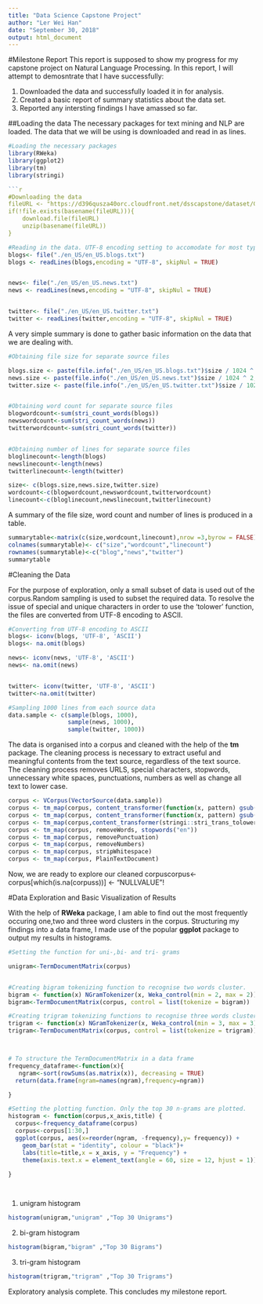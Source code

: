 ---
title: "Data Science Capstone Project"
author: "Ler Wei Han"
date: "September 30, 2018"
output: html_document
---

#Milestone Report
This report is supposed to show my progress for my capstone project on Natural Language Processing. In this report, I will attempt to demosntrate that I have successfully:

1. Downloaded the data and successfully loaded it in for analysis.
2. Created a basic report of summary statistics about the data set.
3. Reported any intersting findings I have amassed so far.


##Loading the data
The necessary packages for text mining and NLP are loaded. The data that we will be using is downloaded and read in as lines.
```{r, warning=FALSE,message=FALSE}
#Loading the necessary packages
library(RWeka)
library(ggplot2)
library(tm)
library(stringi)

```{r, warning=FALSE,message=FALSE,eval=FALSE}
#Downloading the data
fileURL <- "https://d396qusza40orc.cloudfront.net/dsscapstone/dataset/Coursera-SwiftKey.zip"
if(!file.exists(basename(fileURL))){
    download.file(fileURL)
    unzip(basename(fileURL))
}

```
```{r, warning=FALSE,message=FALSE}
#Reading in the data. UTF-8 encoding setting to accomodate for most type of characters seen in the text.
blogs<- file("./en_US/en_US.blogs.txt")
blogs <- readLines(blogs,encoding = "UTF-8", skipNul = TRUE)


news<- file("./en_US/en_US.news.txt")
news <- readLines(news,encoding = "UTF-8", skipNul = TRUE)


twitter<- file("./en_US/en_US.twitter.txt")
twitter <- readLines(twitter,encoding = "UTF-8", skipNul = TRUE)

```

A very simple summary is done to gather basic information on the data that we are dealing with.
```{r, warning=FALSE,message=FALSE}

#Obtaining file size for separate source files

blogs.size <- paste(file.info("./en_US/en_US.blogs.txt")$size / 1024 ^ 2,"MB")
news.size <- paste(file.info("./en_US/en_US.news.txt")$size / 1024 ^ 2,"MB")
twitter.size <- paste(file.info("./en_US/en_US.twitter.txt")$size / 1024 ^ 2,"MB")


#Obtaining word count for separate source files
blogwordcount<-sum(stri_count_words(blogs))
newswordcount<-sum(stri_count_words(news))
twitterwordcount<-sum(stri_count_words(twitter))


#Obtaining number of lines for separate source files
bloglinecount<-length(blogs)
newslinecount<-length(news)
twitterlinecount<-length(twitter)

size<- c(blogs.size,news.size,twitter.size)
wordcount<-c(blogwordcount,newswordcount,twitterwordcount)
linecount<-c(bloglinecount,newslinecount,twitterlinecount)


```

A summary of the file size, word count and number of lines is produced in a table.
```{r,warning=FALSE,message=FALSE}
summarytable<-matrix(c(size,wordcount,linecount),nrow =3,byrow = FALSE)
colnames(summarytable)<- c("size","wordcount","linecount")
rownames(summarytable)<-c("blog","news","twitter")
summarytable

```


#Cleaning the Data

For the purpose of exploration, only a small subset of data is used out of the corpus.Random sampling is used to subset the required data. To resolve the issue of special and unique characters in order to use the 'tolower' function, the files are converted from UTF-8 encoding to ASCII.
```{r,warning=FALSE,message=FALSE}

#Converting from UTF-8 encoding to ASCII 
blogs<- iconv(blogs, 'UTF-8', 'ASCII')
blogs<- na.omit(blogs)

news<- iconv(news, 'UTF-8', 'ASCII')
news<- na.omit(news)


twitter<- iconv(twitter, 'UTF-8', 'ASCII')
twitter<-na.omit(twitter)

#Sampling 1000 lines from each source data
data.sample <- c(sample(blogs, 1000),
                 sample(news, 1000),
                 sample(twitter, 1000))

```
The data is organised into a corpus and cleaned with the help of the **tm** package.
The cleaning process is necessary to extract useful and meaningful contents from the text source, regardless of the text source. 
The cleaning process removes URLS, special characters, stopwords, unnecessary white spaces, punctuations, numbers as well as change all text to lower case.


```{r,warning=FALSE,message=FALSE}

corpus <- VCorpus(VectorSource(data.sample))
corpus <- tm_map(corpus, content_transformer(function(x, pattern) gsub(pattern, " ", x)), "(f|ht)tp(s?)://(.*)[.][a-z]+")
corpus <- tm_map(corpus, content_transformer(function(x, pattern) gsub(pattern, " ", x)), "@[^\\s]+")
corpus <- tm_map(corpus,content_transformer(stringi::stri_trans_tolower))
corpus <- tm_map(corpus, removeWords, stopwords("en"))
corpus <- tm_map(corpus, removePunctuation)
corpus <- tm_map(corpus, removeNumbers)
corpus <- tm_map(corpus, stripWhitespace)
corpus <- tm_map(corpus, PlainTextDocument)

```
Now, we are ready to explore our cleaned corpuscorpus<-corpus[which(is.na(corpuss))] <- "NULLVALUE"!



#Data Exploration and Basic Visualization of Results

With the help of **RWeka** package, I am able to find out the most frequently occuring one,two and three word clusters in the corpus. Structuring my findings into a data frame, I made use of the popular **ggplot** package to output my results in histograms.

```{r,warning=FALSE,message=FALSE}
#Setting the function for uni-,bi- and tri- grams

unigram<-TermDocumentMatrix(corpus)


#Creating bigram tokenizing function to recognise two words cluster.
bigram <- function(x) NGramTokenizer(x, Weka_control(min = 2, max = 2))
bigram<-TermDocumentMatrix(corpus, control = list(tokenize = bigram))

#Creating trigram tokenizing functions to recognise three words cluster.
trigram <- function(x) NGramTokenizer(x, Weka_control(min = 3, max = 3))
trigram<-TermDocumentMatrix(corpus, control = list(tokenize = trigram))



# To structure the TermDocumentMatrix in a data frame
frequency_dataframe<-function(x){
   ngram<-sort(rowSums(as.matrix(x)), decreasing = TRUE)
  return(data.frame(ngram=names(ngram),frequency=ngram))

}

#Setting the plotting function. Only the top 30 n-grams are plotted.
histogram <- function(corpus,x_axis,title) {
  corpus<-frequency_dataframe(corpus)
  corpus<-corpus[1:30,]
  ggplot(corpus, aes(x=reorder(ngram, -frequency),y= frequency)) +
    geom_bar(stat = "identity", colour = "black")+
    labs(title=title,x = x_axis, y = "Frequency") +
    theme(axis.text.x = element_text(angle = 60, size = 12, hjust = 1)) 
    
}




```
1. unigram histogram

```{r,warning=FALSE,message=FALSE}
histogram(unigram,"unigram" ,"Top 30 Unigrams")

```


2. bi-gram histogram

```{r,warning=FALSE,message=FALSE}
histogram(bigram,"bigram" ,"Top 30 Bigrams")

```

3. tri-gram histogram

```{r,warning=FALSE,message=FALSE}
histogram(trigram,"trigram" ,"Top 30 Trigrams")

```


Exploratory analysis complete. This concludes my milestone report.